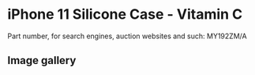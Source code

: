 # iPhone 11 Silicone Case - Vitamin C

Part number, for search engines, auction websites and such: MY192ZM/A

## Image gallery

<div style={{ width: "768px" }}>
  <GalleryComponent
    images={[
      {
        original: "/everysource/MY192",
        thumbnail: "/everypreview/MY192",
      },
      {
        original: "/everysource/MY192_AV1",
        thumbnail: "/everypreview/MY192_AV1",
      },
      {
        original: "/everysource/MY192_AV2",
        thumbnail: "/everypreview/MY192_AV2",
      },
      {
        original: "/everysource/MY192_AV3",
        thumbnail: "/everypreview/MY192_AV3",
      },
      {
        original: "/everysource/MY192_AV4",
        thumbnail: "/everypreview/MY192_AV4",
      },
      {
        original: "/everysource/MY192_AV5",
        thumbnail: "/everypreview/MY192_AV5",
      },
      {
        original: "/everysource/MY192_AV6",
        thumbnail: "/everypreview/MY192_AV6",
      },
      {
        original: "/everysource/MY192_AV7",
        thumbnail: "/everypreview/MY192_AV7",
      }
    ]}
  />
</div>
